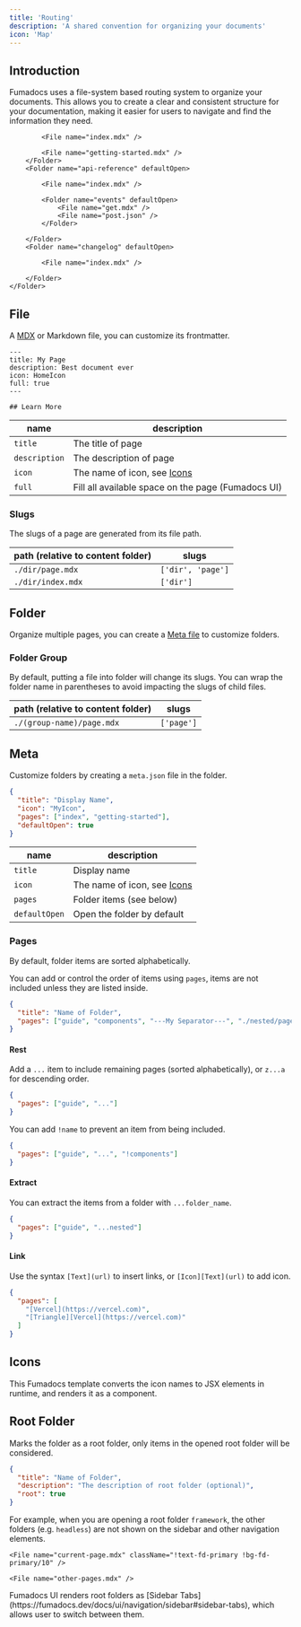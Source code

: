 ```yaml
---
title: 'Routing'
description: 'A shared convention for organizing your documents'
icon: 'Map'
---
```


## Introduction

Fumadocs uses a file-system based routing system to organize your documents. This allows you to create a clear and consistent structure for your documentation, making it easier for users to navigate and find the information they need.

<Files>
    <Folder name="content/docs (content directory)" defaultOpen>
        <Folder name="app" defaultOpen>

            <File name="index.mdx" />

            <File name="getting-started.mdx" />
        </Folder>
        <Folder name="api-reference" defaultOpen>

            <File name="index.mdx" />

            <Folder name="events" defaultOpen>
                <File name="get.mdx" />
                <File name="post.json" />
            </Folder>

        </Folder>
        <Folder name="changelog" defaultOpen>

            <File name="index.mdx" />

        </Folder>
    </Folder>

</Files>

## File

A [MDX](https://mdxjs.com) or Markdown file, you can customize its frontmatter.

```mdx
---
title: My Page
description: Best document ever
icon: HomeIcon
full: true
---

## Learn More
```

| name          | description                                        |
| ------------- | -------------------------------------------------- |
| `title`       | The title of page                                  |
| `description` | The description of page                            |
| `icon`        | The name of icon, see [Icons](#icons)              |
| `full`        | Fill all available space on the page (Fumadocs UI) |

### Slugs

The slugs of a page are generated from its file path.

| path (relative to content folder) | slugs             |
| --------------------------------- | ----------------- |
| `./dir/page.mdx`                  | `['dir', 'page']` |
| `./dir/index.mdx`                 | `['dir']`         |

## Folder

Organize multiple pages, you can create a [Meta file](#meta) to customize folders.

### Folder Group

By default, putting a file into folder will change its slugs.
You can wrap the folder name in parentheses to avoid impacting the slugs of child files.

| path (relative to content folder) | slugs      |
| --------------------------------- | ---------- |
| `./(group-name)/page.mdx`         | `['page']` |

## Meta

Customize folders by creating a `meta.json` file in the folder.

```json title="meta.json"
{
  "title": "Display Name",
  "icon": "MyIcon",
  "pages": ["index", "getting-started"],
  "defaultOpen": true
}
```

| name          | description                           |
| ------------- | ------------------------------------- |
| `title`       | Display name                          |
| `icon`        | The name of icon, see [Icons](#icons) |
| `pages`       | Folder items (see below)              |
| `defaultOpen` | Open the folder by default            |

### Pages

By default, folder items are sorted alphabetically.

You can add or control the order of items using `pages`, items are not included unless they are listed inside.

```json title="meta.json"
{
  "title": "Name of Folder",
  "pages": ["guide", "components", "---My Separator---", "./nested/page"]
}
```

<Files>
  <File name="meta.json" />

<File name="guide.mdx" />

<File name="components.mdx" />

  <File name="nested/page.mdx" />
</Files>

#### Rest

Add a `...` item to include remaining pages (sorted alphabetically), or `z...a` for descending order.

```json title="meta.json"
{
  "pages": ["guide", "..."]
}
```

You can add `!name` to prevent an item from being included.

```json title="meta.json"
{
  "pages": ["guide", "...", "!components"]
}
```

#### Extract

You can extract the items from a folder with `...folder_name`.

```json title="meta.json"
{
  "pages": ["guide", "...nested"]
}
```

#### Link

Use the syntax `[Text](url)` to insert links, or `[Icon][Text](url)` to add icon.

```json title="meta.json"
{
  "pages": [
    "[Vercel](https://vercel.com)",
    "[Triangle][Vercel](https://vercel.com)"
  ]
}
```

## Icons

This Fumadocs template converts the icon names to JSX elements in runtime, and renders it as a component.

## Root Folder

Marks the folder as a root folder, only items in the opened root folder will be considered.

```json title="meta.json"
{
  "title": "Name of Folder",
  "description": "The description of root folder (optional)",
  "root": true
}
```

For example, when you are opening a root folder `framework`, the other folders (e.g. `headless`) are not shown on the sidebar and other navigation elements.

<Files>
  <Folder name="framework" defaultOpen>
    <File name="index.mdx" />

    <File name="current-page.mdx" className="!text-fd-primary !bg-fd-primary/10" />

    <File name="other-pages.mdx" />

  </Folder>

  <Folder name="headless (hidden)" className="opacity-50" disabled defaultOpen>
    <File name="my-page.mdx" />
  </Folder>
</Files>

<Callout title="Fumadocs UI">
  Fumadocs UI renders root folders as [Sidebar
  Tabs](https://fumadocs.dev/docs/ui/navigation/sidebar#sidebar-tabs), which
  allows user to switch between them.
</Callout>
